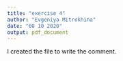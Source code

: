 ```yaml
---
title: "exercise 4"
author: "Evgeniya Mitrokhina"
date: "08 10 2020"
output: pdf_document
---
```


\section{Comments}
I created the file to write the comment. 

